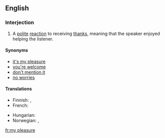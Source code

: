 ==English==

===Interjection===
{{en-interjection}}

# A [[polite]] [[reaction]] to receiving [[thanks]], meaning that the speaker enjoyed helping the listener.

====Synonyms====
* [[it's my pleasure]]
* [[you're welcome]]
* [[don't mention it]]
* [[no worries]] {{italbrac|informal}}

====Translations====
{{trans-top|a polite reaction to receiving thanks}}
* Finnish: {{t-|fi|eipä kestä}}, {{t+|fi|ole hyvä}}
* French: {{t|fr|tout le plaisir est pour moi}}
{{trans-mid}}
* Hungarian: {{t|hu|kérem}}
* Norwegian: {{t-|no|bare hyggelig}}, {{t-|no|værsågod}}
{{trans-bottom}}

[[fr:my pleasure]]